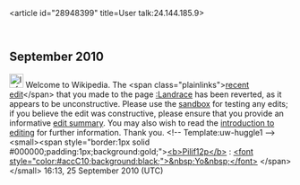 <article id="28948399" title=User talk:24.144.185.9>
	<talkpage id="28948399" title="User talk:24.144.185.9">

== September 2010 ==

[[Image:Information.png|25px]] Welcome to Wikipedia. The &lt;span class=&quot;plainlinks&quot;&gt;[http://en.wikipedia.org/wiki/Landrace?diff=386957082 recent edit]&lt;/span&gt; that you made to the page [[:Landrace]] has been reverted, as it appears to be unconstructive. Please use the [[Wikipedia:Sandbox|sandbox]] for testing any edits; if you believe the edit was constructive, please ensure that you provide an informative [[Help:Edit summary|edit summary]]. You may also wish to read the [[Wikipedia:Introduction|introduction to editing]] for further information. Thank you. &lt;!-- Template:uw-huggle1 --&gt; &lt;small&gt;&lt;span style=&quot;border:1px solid #000000;padding:1px;background:gold;&quot;&gt;[[User:Pilif12p|&lt;b&gt;Pilif12p&lt;/b&gt;]] : [[User_talk:Pilif12p|&lt;font style=&quot;color:#accC10;background:black;&quot;&gt;&amp;nbsp;Yo&amp;nbsp;&lt;/font&gt;]] &lt;/span&gt;&lt;/small&gt; 16:13, 25 September 2010 (UTC)
	</talkpage>
</article>